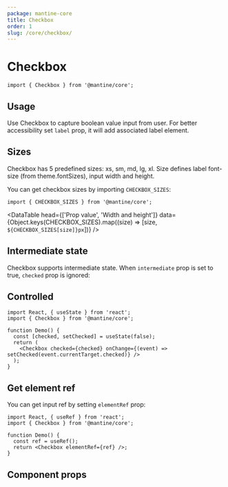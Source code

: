 ```yaml
---
package: mantine-core
title: Checkbox
order: 1
slug: /core/checkbox/
---
```



# Checkbox

<PageHeader
  source="mantine-core/src/Checkbox/Checkbox.tsx"
  docs="core/Checkbox.mdx"
  package="@mantine/core"
/>

```tsx
import { Checkbox } from '@mantine/core';
```

## Usage

Use Checkbox to capture boolean value input from user.
For better accessibility set `label` prop, it will add associated label element.

<CheckboxConfigurator />

## Sizes

Checkbox has 5 predefined sizes: xs, sm, md, lg, xl.
Size defines label font-size (from <GatsbyLink to="/pages/theming/">theme.fontSizes</GatsbyLink>), input width and height.

<CheckboxSizesDemo />

You can get checkbox sizes by importing `CHECKBOX_SIZES`:

```tsx
import { CHECKBOX_SIZES } from '@mantine/core';
```

<DataTable
  head={['Prop value', 'Width and height']}
  data={Object.keys(CHECKBOX_SIZES).map((size) => [size, `${CHECKBOX_SIZES[size]}px`])}
/>

## Intermediate state

Checkbox supports intermediate state. When `intermediate` prop is set to true,
`checked` prop is ignored:

<CheckboxIntermediateDemo />

## Controlled

```tsx
import React, { useState } from 'react';
import { Checkbox } from '@mantine/core';

function Demo() {
  const [checked, setChecked] = useState(false);
  return (
    <Checkbox checked={checked} onChange={(event) => setChecked(event.currentTarget.checked)} />
  );
}
```

## Get element ref

You can get input ref by setting `elementRef` prop:

```tsx
import React, { useRef } from 'react';
import { Checkbox } from '@mantine/core';

function Demo() {
  const ref = useRef();
  return <Checkbox elementRef={ref} />;
}
```

## Component props

<PropsTable component="Checkbox" />

